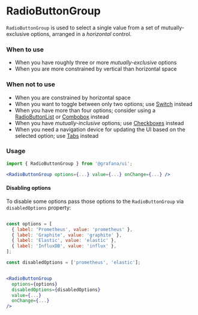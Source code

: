 
<Meta title="MDX|RadioButtonGroup" component={RadioButtonGroup} />

# RadioButtonGroup

`RadioButtonGroup` is used to select a single value from a set of mutually-exclusive options, arranged in a _horizontal_ control.

### When to use

- When you have roughly three or more _mutually-exclusive_ options
- When you are more constrained by vertical than horizontal space

### When not to use

- When you are constrained by horizontal space
- When you want to toggle between only two options; use [Switch](?path=/docs/inputs-switch--docs) instead
- When you have more than four options; consider using a [RadioButtonList](?path=/docs/inputs-radiobuttonlist--docs) or [Combobox](?path=/docs/inputs-combobox--docs) instead
- When you have _mutually-inclusive_ options; use [Checkboxes](https://developers.grafana.com/ui/latest/index.html?path=/story/inputs-checkbox--stacked-list) instead
- When you need a navigation device for updating the UI based on the selected option; use [Tabs](?path=/docs/navigation-tabs--docs) instead

### Usage

```jsx
import { RadioButtonGroup } from '@grafana/ui';

<RadioButtonGroup options={...} value={...} onChange={...} />
```

#### Disabling options

To disable some options pass those options to the `RadioButtonGroup` via `disabledOptions` property:

```jsx

const options = [
  { label: 'Prometheus', value: 'prometheus' },
  { label: 'Graphite', value: 'graphite' },
  { label: 'Elastic', value: 'elastic' },
  { label: 'InfluxDB', value: 'influx' },
];

const disabledOptions = ['prometheus', 'elastic'];


<RadioButtonGroup
  options={options}
  disabledOptions={disabledOptions}
  value={...}
  onChange={...}
/>
```

<ArgTypes of={RadioButtonGroup} />
